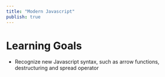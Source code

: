 ```yaml
---
title: "Modern Javascript"
publish: true
---
```


# Learning Goals

- Recognize new Javascript syntax, such as arrow functions, destructuring and spread operator

